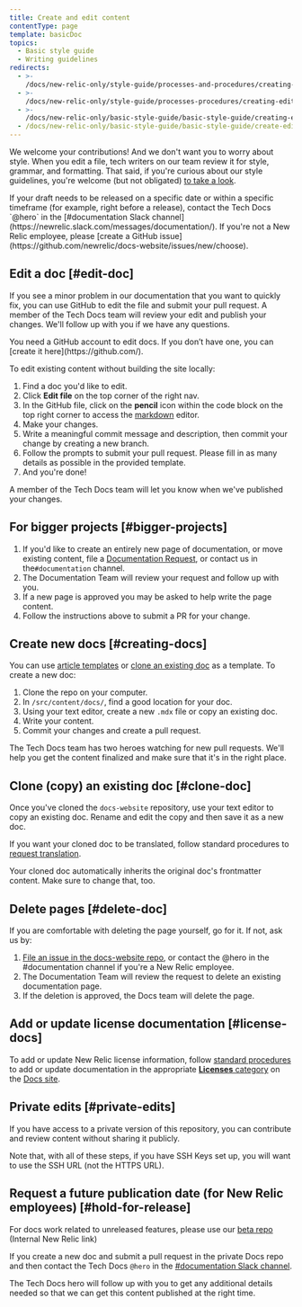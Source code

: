 ```yaml
---
title: Create and edit content
contentType: page
template: basicDoc
topics:
  - Basic style guide
  - Writing guidelines
redirects:
  - >-
    /docs/new-relic-only/style-guide/processes-and-procedures/creating-and-editing-content
  - >-
    /docs/new-relic-only/style-guide/processes-procedures/creating-editing-content
  - >-
    /docs/new-relic-only/basic-style-guide/basic-style-guide/creating-editing-content
  - /docs/new-relic-only/basic-style-guide/basic-style-guide/create-edit-content
---
```


We welcome your contributions! And we don't want you to worry about style. When you edit a file, tech writers on our team review it for style, grammar, and formatting. That said, if you're curious about our style guidelines, you're welcome (but not obligated) [to take a look](/docs/style-guide/get-started/introduction-style-guide/).

<Callout variant="important">
  If your draft needs to be released on a specific date or within a specific
  timeframe (for example, right before a release), contact the Tech Docs `@hero`
  in the [#documentation Slack
  channel](https://newrelic.slack.com/messages/documentation/). If you're not a
  New Relic employee, please [create a GitHub
  issue](https://github.com/newrelic/docs-website/issues/new/choose).
</Callout>

## Edit a doc [#edit-doc]

If you see a minor problem in our documentation that you want to quickly fix, you can use GitHub to edit the file and submit your pull request. A member of the Tech Docs team will review your edit and publish your changes. We'll follow up with you if we have any questions.

<Callout variant="important">
  You need a GitHub account to edit docs. If you don’t have one, you can [create
  it here](https://github.com/).
</Callout>

To edit existing content without building the site locally:

1. Find a doc you'd like to edit.
2. Click **Edit file** on the top corner of the right nav.
3. In the GitHub file, click on the **pencil** icon within the code block on the top right corner to access the [markdown](https://en.wikipedia.org/wiki/Markdown) editor.
4. Make your changes.
5. Write a meaningful commit message and description, then commit your change by creating a new branch.
6. Follow the prompts to submit your pull request. Please fill in as many details as possible in the provided template.
7. And you're done!

A member of the Tech Docs team will let you know when we've published your changes.

## For bigger projects [#bigger-projects]

1. If you'd like to create an entirely new page of documentation, or move existing content, file a [Documentation Request](https://github.com/newrelic/docs-website/issues/new/choose), or contact us in the`#documentation` channel.
2. The Documentation Team will review your request and follow up with you.
3. If a new page is approved you may be asked to help write the page content.
4. Follow the instructions above to submit a PR for your change.

## Create new docs [#creating-docs]

You can use [article templates](/docs/style-guide/article-templates) or [clone an existing doc](#clone-doc) as a template. To create a new doc:

1. Clone the repo on your computer.
2. In `/src/content/docs/`, find a good location for your doc.
3. Using your text editor, create a new `.mdx` file or copy an existing doc.
4. Write your content.
5. Commit your changes and create a pull request.

The Tech Docs team has two heroes watching for new pull requests. We'll help you get the content finalized and make sure that it's in the right place.

## Clone (copy) an existing doc [#clone-doc]

Once you've cloned the `docs-website` repository, use your text editor to copy an existing doc. Rename and edit the copy and then save it as a new doc.

If you want your cloned doc to be translated, follow standard procedures to [request translation](/docs/style-guide/writing-guidelines/docs-translation#request-translation).

Your cloned doc automatically inherits the original doc's frontmatter content. Make sure to change that, too.

## Delete pages [#delete-doc]

If you are comfortable with deleting the page yourself, go for it. If not, ask us by:

1. [File an issue in the docs-website repo](https://github.com/newrelic/docs-website/issues/new/choose), or contact the @hero in the #documentation channel if you're a New Relic employee.
2. The Documentation Team will review the request to delete an existing documentation page.
3. If the deletion is approved, the Docs team will delete the page.

## Add or update license documentation [#license-docs]

To add or update New Relic license information, follow [standard procedures](#editing-workflow) to add or update documentation in the appropriate [**Licenses** category](/docs/licenses) on the [Docs site](https://docs.newrelic.com).

## Private edits [#private-edits]

If you have access to a private version of this repository, you can contribute and review content without sharing it publicly.

Note that, with all of these steps, if you have SSH Keys set up, you will want to use the SSH URL (not the HTTPS URL).

## Request a future publication date (for New Relic employees) [#hold-for-release]

For docs work related to unreleased features, please use our [beta repo](https://github.com/newrelic/beta-docs-site) (Internal New Relic link)

If you create a new doc and submit a pull request in the private Docs repo and then contact the Tech Docs `@hero` in the [#documentation Slack channel](https://newrelic.slack.com/messages/documentation/).

The Tech Docs hero will follow up with you to get any additional details needed so that we can get this content published at the right time.
